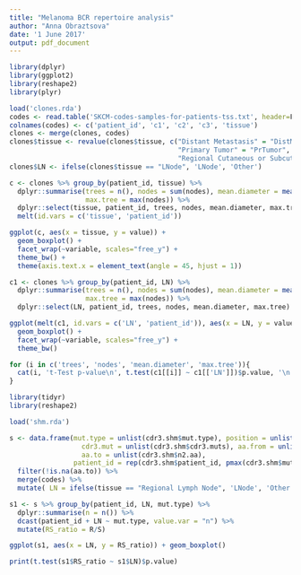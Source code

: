 ```yaml
---
title: "Melanoma BCR repertoire analysis"
author: "Anna Obraztsova"
date: '1 June 2017'
output: pdf_document
---
```


```r
library(dplyr)
library(ggplot2)
library(reshape2)
library(plyr)

load('clones.rda')
codes <- read.table('SKCM-codes-samples-for-patients-tss.txt', header=F, sep="\t")
colnames(codes) <- c('patient_id', 'c1', 'c2', 'c3', 'tissue')
clones <- merge(clones, codes)
clones$tissue <- revalue(clones$tissue, c("Distant Metastasis" = "DistMet",
                                          "Primary Tumor" = "PrTumor",
                                          "Regional Cutaneous or Subcutaneous Tissue (includes satellite and in-transit metastasis)" = "Regional", "Regional Lymph Node" = "LNode"))
clones$LN <- ifelse(clones$tissue == "LNode", 'LNode', 'Other')

c <- clones %>% group_by(patient_id, tissue) %>%
  dplyr::summarise(trees = n(), nodes = sum(nodes), mean.diameter = mean(diameter),
                   max.tree = max(nodes)) %>%
  dplyr::select(tissue, patient_id, trees, nodes, mean.diameter, max.tree) %>%
  melt(id.vars = c('tissue', 'patient_id'))

ggplot(c, aes(x = tissue, y = value)) + 
  geom_boxplot() +
  facet_wrap(~variable, scales="free_y") +
  theme_bw() +
  theme(axis.text.x = element_text(angle = 45, hjust = 1))
```


```r
c1 <- clones %>% group_by(patient_id, LN) %>%
  dplyr::summarise(trees = n(), nodes = sum(nodes), mean.diameter = mean(diameter),
                   max.tree = max(nodes)) %>%
  dplyr::select(LN, patient_id, trees, nodes, mean.diameter, max.tree)

ggplot(melt(c1, id.vars = c('LN', 'patient_id')), aes(x = LN, y = value)) + 
  geom_boxplot() +
  facet_wrap(~variable, scales="free_y") +
  theme_bw()

for (i in c('trees', 'nodes', 'mean.diameter', 'max.tree')){
  cat(i, 't-Test p-value\n', t.test(c1[[i]] ~ c1[['LN']])$p.value, '\n')
}
```

```r
library(tidyr)
library(reshape2)

load('shm.rda')

s <- data.frame(mut.type = unlist(cdr3.shm$mut.type), position = unlist(cdr3.shm$position),
                  cdr3.mut = unlist(cdr3.shm$cdr3.muts), aa.from = unlist(cdr3.shm$n1.aa),
                  aa.to = unlist(cdr3.shm$n2.aa), 
                patient_id = rep(cdr3.shm$patient_id, pmax(cdr3.shm$mut.num, 1))) %>%
  filter(!is.na(aa.to)) %>%
  merge(codes) %>%
  mutate( LN = ifelse(tissue == "Regional Lymph Node", 'LNode', 'Other'))

s1 <- s %>% group_by(patient_id, LN, mut.type) %>%
  dplyr::summarise(n = n()) %>%
  dcast(patient_id + LN ~ mut.type, value.var = "n") %>%
  mutate(RS_ratio = R/S)

ggplot(s1, aes(x = LN, y = RS_ratio)) + geom_boxplot()

print(t.test(s1$RS_ratio ~ s1$LN)$p.value)
```


